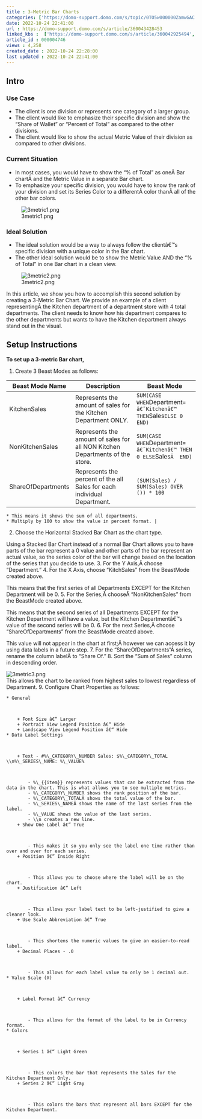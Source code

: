 ```yaml
---
title : 3-Metric Bar Charts
categories: ['https://domo-support.domo.com/s/topic/0TO5w000000ZamwGAC']
date: 2022-10-24 22:41:00
url : https://domo-support.domo.com/s/article/360043428453
linked_kbs :  ['https://domo-support.domo.com/s/article/360042925494', 'https://domo-support.domo.com/s/knowledge-base', 'https://domo-support.domo.com/s/article/360043428453', 'https://domo-support.domo.com/s/article/360043429953', 'https://domo-support.domo.com/s/article/360043429933', 'https://domo-support.domo.com/s/article/360043429693', 'https://domo-support.domo.com/s/topic/0TO5w000000ZamwGAC', 'https://domo-support.domo.com/s/article/360043429913']
article_id : 000004746
views : 4,258
created_date : 2022-10-24 22:28:00
last updated : 2022-10-24 22:41:00
---
```




Intro
-----


### Use Case



* The client is one division or represents one category of a larger group.
* The client would like to emphasize their specific division and show the "Share of Wallet" or "Percent of Total" as compared to the other divisions.
* The client would like to show the actual Metric Value of their division as compared to other divisions.


### Current Situation



* In most cases, you would have to show the "% of Total" as oneÂ Bar chartÂ and the Metric Value in a separate Bar chart.
* To emphasize your specific division, you would have to know the rank of your division and set its Series Color to a differentÂ color thanÂ all of the other bar colors.  
   
![3metric1.png](3metric1.png)


### Ideal Solution



* The ideal solution would be a way to always follow the clientâ€™s specific division with a unique color in the Bar chart.
* The other ideal solution would be to show the Metric Value AND the "% of Total" in one Bar chart in a clean view.  
   
![3metric2.png](3metric2.png)


In this article, we show you how to accomplish this second solution by creating a 3-Metric Bar Chart. We provide an example of a client representingÂ the Kitchen department of a department store with 4 total departments. The client needs to know how his department compares to the other departments but wants to have the Kitchen department always stand out in the visual.


Setup Instructions
------------------


**To set up a 3-metric Bar chart,**


1. Create 3 Beast Modes as follows:  


| Beast Mode Name | Description | Beast Mode |
| --- | --- | --- |
| KitchenSales | Represents the amount of sales for the Kitchen Department ONLY. | `SUM(CASE WHEN `Department` = â€˜Kitchenâ€™ THEN `Sales` ELSE 0 END)` |
| NonKitchenSales | Represents the amount of sales for all NON Kitchen Departments of the store. | `SUM(CASE WHEN `Department` = â€˜Kitchenâ€™ THEN 0 ELSE `Sales`Â  END)` |
| ShareOfDepartments | Represents the percent of the all Sales for each individual Department. | `(SUM(Sales) / SUM(Sales) OVER ()) * 100`

	* This means it shows the sum of all departments.
	* Multiply by 100 to show the value in percent format. |


2. Choose the Horizontal Stacked Bar Chart as the chart type.  
   
 Using a Stacked Bar Chart instead of a normal Bar Chart allows you to have parts of the bar represent a 0 value and other parts of the bar represent an actual value, so the series color of the bar will change based on the location of the series that you decide to use.
3. For the Y Axis,Â choose "Department."
4. For the X Axis, choose "KitchSales" from the BeastMode created above.  
   
 This means that the first series of all Departments EXCEPT for the Kitchen Department will be 0.
5. For the Series,Â chooseÂ "NonKitchenSales" from the BeastMode created above.  
   
 This means that the second series of all Departments EXCEPT for the Kitchen Department will have a value, but the Kitchen Departmentâ€™s value of the second series will be 0.
6. For the next Series,Â choose "ShareOfDepartments" from the BeastMode created above.  
   
 This value will not appear in the chart at first;Â however we can access it by using data labels in a future step.
7. For the "ShareOfDepartments"Â series, rename the column labelÂ to "Share Of."
8. Sort the "Sum of Sales" column in descending order.  
   
![3metric3.png](3metric3.png)  
 This allows the chart to be ranked from highest sales to lowest regardless of Department.
9. Configure Chart Properties as follows:



	* General
	
	
	
		+ Font Size â€“ Larger
		+ Portrait View Legend Position â€“ Hide
		+ Landscape View Legend Position â€“ Hide
	* Data Label Settings
	
	
	
		+ Text - #%\_CATEGORY\_NUMBER Sales: $%\_CATEGORY\_TOTAL \\n%\_SERIES\_NAME: %\_VALUE%
		
		
		
			- %\_{{item}} represents values that can be extracted from the data in the chart. This is what allows you to see multiple metrics.
			- %\_CATEGORY\_NUMBER shows the rank position of the bar.
			- %\_CATEGORY\_TOTALÂ shows the total value of the bar.
			- %\_SERIES\_NAMEÂ shows the name of the last series from the label.
			- %\_VALUE shows the value of the last series.
			- \\n creates a new line.
		+ Show One Label â€“ True
		
		
		
			- This makes it so you only see the label one time rather than over and over for each series.
		+ Position â€“ Inside Right
		
		
		
			- This allows you to choose where the label will be on the chart.
		+ Justification â€“ Left
		
		
		
			- This allows your label text to be left-justified to give a cleaner look.
		+ Use Scale Abbreviation â€“ True
		
		
		
			- This shortens the numeric values to give an easier-to-read label.
		+ Decimal Places - .0
		
		
		
			- This allows for each label value to only be 1 decimal out.
	* Value Scale (X)
	
	
	
		+ Label Format â€“ Currency
		
		
		
			- This allows for the format of the label to be in Currency format.
	* Colors
	
	
	
		+ Series 1 â€“ Light Green
		
		
		
			- This colors the bar that represents the Sales for the Kitchen Department Only.
		+ Series 2 â€“ Light Gray
		
		
		
			- This colors the bars that represent all bars EXCEPT for the Kitchen Department.